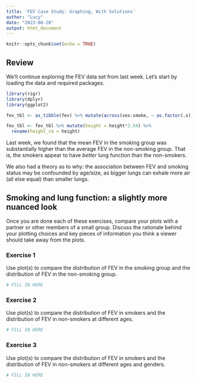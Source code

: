 ```yaml
---
title: 'FEV Case Study: Graphing, With Solutions'
author: "Lucy"
date: "2023-08-28"
output: html_document
---
```


```r
knitr::opts_chunk$set(echo = TRUE)
```

## Review 

We'll continue exploring the FEV data set from last week. Let's start by loading the data and required packages.

```r
library(rigr) 
library(dplyr)
library(ggplot2)

fev_tbl <- as_tibble(fev) %>% mutate(across(sex:smoke, ~ as.factor(.x)))

fev_tbl <- fev_tbl %>% mutate(height = height*2.54) %>% 
  rename(height_cm = height)
```

Last week, we found that the mean FEV in the smoking group was substantially higher than the average FEV in the non-smoking group. That is, the smokers appear to have *better* lung function than the non-smokers. 

We also had a theory as to why: the association between FEV and smoking status may be confounded by age/size, as bigger lungs can exhale more air (all else equal) than smaller lungs.

## Smoking and lung function: a slightly more nuanced look

Once you are done each of these exercises, compare your plots with a partner or other members of a small group. Discuss the rationale behind your plotting choices and key pieces of information you think a viewer should take away from the plots. 

### Exercise 1

Use plot(s) to compare the distribution of FEV in the smoking group and the distribution of FEV in the non-smoking group. 

```r
# FILL IN HERE 
```


### Exercise 2

Use plot(s) to compare the distribution of FEV in smokers and the distribution of FEV in non-smokers at different ages. 

```r
# FILL IN HERE 
```


### Exercise 3

Use plot(s) to compare the distribution of FEV in smokers and the distribution of FEV in non-smokers at different ages and genders.

```r
# FILL IN HERE 
```
